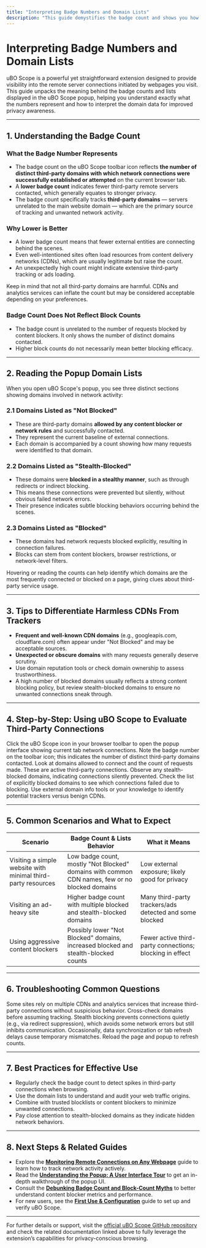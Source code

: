 ```yaml
---
title: "Interpreting Badge Numbers and Domain Lists"
description: "This guide demystifies the badge count and shows you how to read the lists of domains in the popup. Understand what the numbers mean, why a lower badge count indicates stronger privacy, and how to differentiate harmless CDNs from undesirable trackers."
---
```


# Interpreting Badge Numbers and Domain Lists

uBO Scope is a powerful yet straightforward extension designed to provide visibility into the remote server connections initiated by webpages you visit. This guide unpacks the meaning behind the badge counts and lists displayed in the uBO Scope popup, helping you understand exactly what the numbers represent and how to interpret the domain data for improved privacy awareness.

---

## 1. Understanding the Badge Count

### What the Badge Number Represents

- The badge count on the uBO Scope toolbar icon reflects **the number of distinct third-party domains with which network connections were successfully established or attempted** on the current browser tab.
- A **lower badge count** indicates fewer third-party remote servers contacted, which generally equates to stronger privacy.
- The badge count specifically tracks **third-party domains** — servers unrelated to the main website domain — which are the primary source of tracking and unwanted network activity.

### Why Lower is Better

- A lower badge count means that fewer external entities are connecting behind the scenes.
- Even well-intentioned sites often load resources from content delivery networks (CDNs), which are usually legitimate but raise the count.
- An unexpectedly high count might indicate extensive third-party tracking or ads loading.

<Tip>
Keep in mind that not all third-party domains are harmful. CDNs and analytics services can inflate the count but may be considered acceptable depending on your preferences.
</Tip>

### Badge Count Does Not Reflect Block Counts

- The badge count is unrelated to the number of requests blocked by content blockers. It only shows the number of distinct domains contacted.
- Higher block counts do not necessarily mean better blocking efficacy.

---

## 2. Reading the Popup Domain Lists

When you open uBO Scope's popup, you see three distinct sections showing domains involved in network activity:

### 2.1 Domains Listed as "Not Blocked"

- These are third-party domains **allowed by any content blocker or network rules** and successfully contacted.
- They represent the current baseline of external connections.
- Each domain is accompanied by a count showing how many requests were identified to that domain.

### 2.2 Domains Listed as "Stealth-Blocked"

- These domains were **blocked in a stealthy manner**, such as through redirects or indirect blocking.
- This means these connections were prevented but silently, without obvious failed network errors.
- Their presence indicates subtle blocking behaviors occurring behind the scenes.

### 2.3 Domains Listed as "Blocked"

- These domains had network requests blocked explicitly, resulting in connection failures.
- Blocks can stem from content blockers, browser restrictions, or network-level filters.

<Tip>
Hovering or reading the counts can help identify which domains are the most frequently connected or blocked on a page, giving clues about third-party service usage.
</Tip>

---

## 3. Tips to Differentiate Harmless CDNs From Trackers

- **Frequent and well-known CDN domains** (e.g., googleapis.com, cloudflare.com) often appear under "Not Blocked" and may be acceptable sources.
- **Unexpected or obscure domains** with many requests generally deserve scrutiny.
- Use domain reputation tools or check domain ownership to assess trustworthiness.
- A high number of blocked domains usually reflects a strong content blocking policy, but review stealth-blocked domains to ensure no unwanted connections sneak through.

---

## 4. Step-by-Step: Using uBO Scope to Evaluate Third-Party Connections

<Steps>
<Step title="Open the Popup Panel">
Click the uBO Scope icon in your browser toolbar to open the popup interface showing current tab network connections.
</Step>
<Step title="Check the Badge Number">
Note the badge number on the toolbar icon; this indicates the number of distinct third-party domains contacted.
</Step>
<Step title='Scan the "Not Blocked" Domains'>
Look at domains allowed to connect and the count of requests made. These are active third-party connections.
</Step>
<Step title='Review the "Stealth-Blocked" Domains'>
Observe any stealth-blocked domains, indicating connections silently prevented.
</Step>
<Step title='Examine the "Blocked" Domains'>
Check the list of explicitly blocked domains to see which connections failed due to blocking.
</Step>
<Step title="Assess Domain Trustworthiness">
Use external domain info tools or your knowledge to identify potential trackers versus benign CDNs.
</Step>
</Steps>

---

## 5. Common Scenarios and What to Expect

| Scenario | Badge Count & Lists Behavior | What it Means |
|----------|-----------------------------|---------------|
| Visiting a simple website with minimal third-party resources | Low badge count, mostly "Not Blocked" domains with common CDN names, few or no blocked domains | Low external exposure; likely good for privacy |
| Visiting an ad-heavy site | Higher badge count with multiple blocked and stealth-blocked domains | Many third-party trackers/ads detected and some blocked |
| Using aggressive content blockers | Possibly lower "Not Blocked" domains, increased blocked and stealth-blocked counts | Fewer active third-party connections; blocking in effect |

---

## 6. Troubleshooting Common Questions

<AccordionGroup title="Troubleshooting Tips">
<Accordion title="Why is my badge count high on very simple sites?">
Some sites rely on multiple CDNs and analytics services that increase third-party connections without suspicious behavior. Cross-check domains before assuming tracking.
</Accordion>
<Accordion title="Why do some domains appear in stealth-blocked but not blocked?">
Stealth blocking prevents connections quietly (e.g., via redirect suppression), which avoids some network errors but still inhibits communication.
</Accordion>
<Accordion title="My extension badge shows 0 but I see domains in the popup, why?">
Occasionally, data synchronization or tab refresh delays cause temporary mismatches. Reload the page and popup to refresh counts.
</Accordion>
</AccordionGroup>

---

## 7. Best Practices for Effective Use

- Regularly check the badge count to detect spikes in third-party connections when browsing.
- Use the domain lists to understand and audit your web traffic origins.
- Combine with trusted blocklists or content blockers to minimize unwanted connections.
- Pay close attention to stealth-blocked domains as they indicate hidden network behaviors.

---

## 8. Next Steps & Related Guides

- Explore the **[Monitoring Remote Connections on Any Webpage](/guides/workflows-usage/monitoring-requests)** guide to learn how to track network activity actively.
- Read the **[Understanding the Popup: A User Interface Tour](/guides/getting-started/tour-popup)** to get an in-depth walkthrough of the popup UI.
- Consult the **[Debunking Badge Count and Block-Count Myths](/guides/best-practices/myth-busting)** to better understand content blocker metrics and performance.
- For new users, see the **[First Use & Configuration](/getting-started/onboard-intro-basics/first-use-and-configuration)** guide to set up and verify uBO Scope.

---

For further details or support, visit the [official uBO Scope GitHub repository](https://github.com/gorhill/uBO-Scope) and check the related documentation linked above to fully leverage the extension’s capabilities for privacy-conscious browsing.
